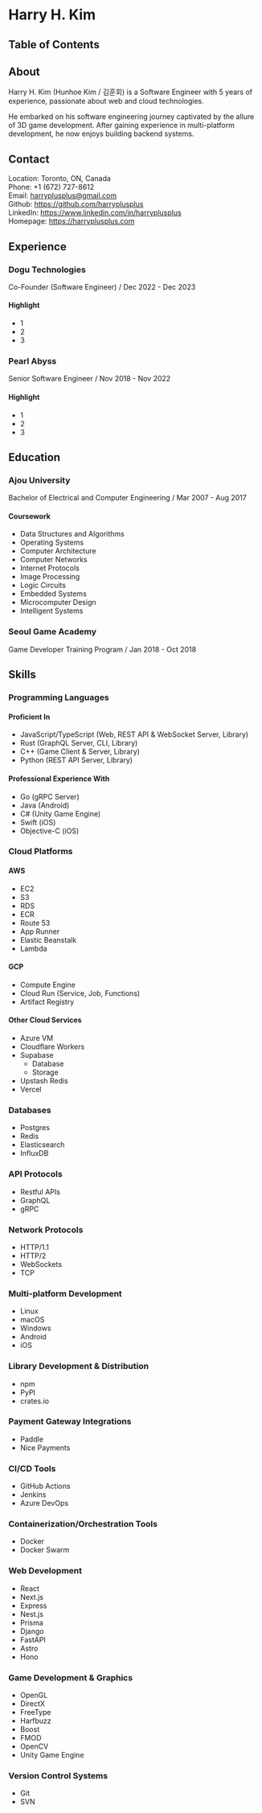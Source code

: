 
# Harry H. Kim

## Table of Contents

## About

Harry H. Kim (Hunhoe Kim / 김훈회) is a Software Engineer with 5 years of experience, passionate about web and cloud technologies.

He embarked on his software engineering journey captivated by the allure of 3D game development. After gaining experience in multi-platform development, he now enjoys building backend systems.

## Contact

Location: Toronto, ON, Canada  
Phone: +1 (672) 727-8612  
Email: harryplusplus@gmail.com  
Github: https://github.com/harryplusplus  
LinkedIn: https://www.linkedin.com/in/harryplusplus  
Homepage: https://harryplusplus.com

## Experience

### Dogu Technologies

Co-Founder (Software Engineer) / Dec 2022 - Dec 2023

#### Highlight

- 1
- 2
- 3

### Pearl Abyss

Senior Software Engineer / Nov 2018 - Nov 2022

#### Highlight

- 1
- 2
- 3

## Education

### Ajou University

Bachelor of Electrical and Computer Engineering / Mar 2007 - Aug 2017

#### Coursework

- Data Structures and Algorithms
- Operating Systems
- Computer Architecture
- Computer Networks
- Internet Protocols
- Image Processing
- Logic Circuits
- Embedded Systems
- Microcomputer Design
- Intelligent Systems

### Seoul Game Academy

Game Developer Training Program / Jan 2018 - Oct 2018

## Skills

### Programming Languages

#### Proficient In

- JavaScript/TypeScript (Web, REST API & WebSocket Server, Library)
- Rust (GraphQL Server, CLI, Library)
- C++ (Game Client & Server, Library)
- Python (REST API Server, Library)

#### Professional Experience With

- Go (gRPC Server)
- Java (Android)
- C# (Unity Game Engine)
- Swift (iOS)
- Objective-C (iOS)

### Cloud Platforms

#### AWS

- EC2
- S3
- RDS
- ECR
- Route 53
- App Runner
- Elastic Beanstalk
- Lambda

#### GCP

- Compute Engine
- Cloud Run (Service, Job, Functions)
- Artifact Registry

#### Other Cloud Services

- Azure VM
- Cloudflare Workers
- Supabase
  - Database
  - Storage
- Upstash Redis
- Vercel

### Databases

- Postgres
- Redis
- Elasticsearch
- InfluxDB

### API Protocols

- Restful APIs
- GraphQL
- gRPC

### Network Protocols

- HTTP/1.1
- HTTP/2
- WebSockets
- TCP

### Multi-platform Development

- Linux
- macOS
- Windows
- Android
- iOS

### Library Development & Distribution

- npm
- PyPI
- crates.io

### Payment Gateway Integrations

- Paddle
- Nice Payments

### CI/CD Tools

- GitHub Actions
- Jenkins
- Azure DevOps

### Containerization/Orchestration Tools

- Docker
- Docker Swarm

### Web Development

- React
- Next.js
- Express
- Nest.js
- Prisma
- Django
- FastAPI
- Astro
- Hono

### Game Development & Graphics

- OpenGL
- DirectX
- FreeType
- Harfbuzz
- Boost
- FMOD
- OpenCV
- Unity Game Engine

### Version Control Systems

- Git
- SVN
